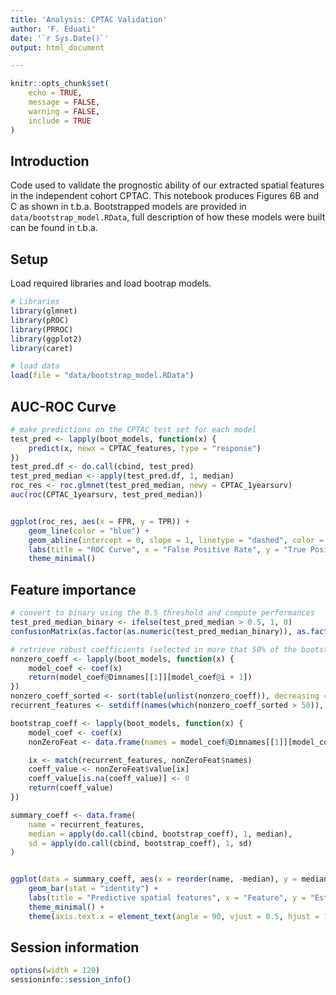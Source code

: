 ```yaml
---
title: 'Analysis: CPTAC Validation'
author: 'F. Eduati'
date: '`r Sys.Date()`'
output: html_document

---
```


```r
knitr::opts_chunk$set(
    echo = TRUE,
    message = FALSE,
    warning = FALSE,
    include = TRUE
)
```

## Introduction 
Code used to validate the prognostic ability of our extracted spatial features in the independent cohort CPTAC. This notebook produces Figures 6B and C as shown in t.b.a. Bootstrapped models are provided in `data/bootstrap_model.RData`, full description of how these models were built can be found in t.b.a. 


## Setup
Load required libraries and load bootrap models. 
```r
# Libraries
library(glmnet)
library(pROC)
library(PRROC)
library(ggplot2)
library(caret)

# load data
load(file = "data/bootstrap_model.RData")
```

## AUC-ROC Curve
```r
# make predictions on the CPTAC test set for each model
test_pred <- lapply(boot_models, function(x) {
    predict(x, newx = CPTAC_features, type = "response")
})
test_pred.df <- do.call(cbind, test_pred)
test_pred_median <- apply(test_pred.df, 1, median)
roc_res <- roc.glmnet(test_pred_median, newy = CPTAC_1yearsurv)
auc(roc(CPTAC_1yearsurv, test_pred_median))


ggplot(roc_res, aes(x = FPR, y = TPR)) +
    geom_line(color = "blue") +
    geom_abline(intercept = 0, slope = 1, linetype = "dashed", color = "gray") +
    labs(title = "ROC Curve", x = "False Positive Rate", y = "True Positive Rate") +
    theme_minimal()
```

## Feature importance
```r
# convert to binary using the 0.5 threshold and compute performances
test_pred_median_binary <- ifelse(test_pred_median > 0.5, 1, 0)
confusionMatrix(as.factor(as.numeric(test_pred_median_binary)), as.factor(CPTAC_1yearsurv), positive = "1")

# retrieve robust coefficients (selected in more that 50% of the bootstrap runs)
nonzero_coeff <- lapply(boot_models, function(x) {
    model_coef <- coef(x)
    return(model_coef@Dimnames[[1]][model_coef@i + 1])
})
nonzero_coeff_sorted <- sort(table(unlist(nonzero_coeff)), decreasing = T)
recurrent_features <- setdiff(names(which(nonzero_coeff_sorted > 50)), "(Intercept)")

bootstrap_coeff <- lapply(boot_models, function(x) {
    model_coef <- coef(x)
    nonZeroFeat <- data.frame(names = model_coef@Dimnames[[1]][model_coef@i + 1], value = model_coef@x)

    ix <- match(recurrent_features, nonZeroFeat$names)
    coeff_value <- nonZeroFeat$value[ix]
    coeff_value[is.na(coeff_value)] <- 0
    return(coeff_value)
})

summary_coeff <- data.frame(
    name = recurrent_features,
    median = apply(do.call(cbind, bootstrap_coeff), 1, median),
    sd = apply(do.call(cbind, bootstrap_coeff), 1, sd)
)


ggplot(data = summary_coeff, aes(x = reorder(name, -median), y = median)) +
    geom_bar(stat = "identity") +
    labs(title = "Predictive spatial features", x = "Feature", y = "Estimated coefficient") +
    theme_minimal() +
    theme(axis.text.x = element_text(angle = 90, vjust = 0.5, hjust = 1))
```

## Session information
```r
options(width = 120)
sessioninfo::session_info()
```